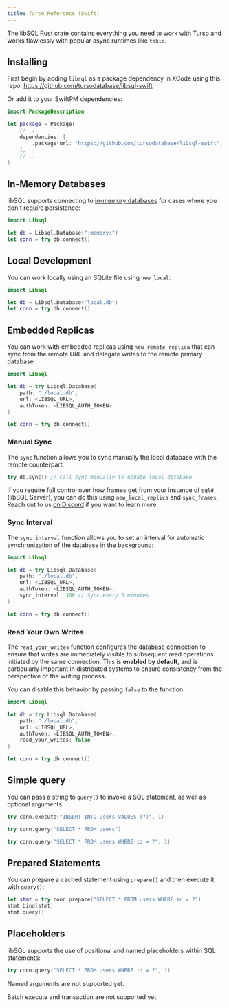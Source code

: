 ```yaml
---
title: Turso Reference (Swift)
---
```


The libSQL Rust crate contains everything you need to work with Turso and works flawlessly with popular async runtimes like `tokio`.

## Installing

First begin by adding `libsql` as a package dependency in XCode using this repo:
https://github.com/tursodatabase/libsql-swift

Or add it to your SwiftPM dependencies:

```swift
import PackageDescription

let package = Package(
    // ...
    dependencies: [
        .package(url: "https://github.com/tursodatabase/libsql-swift", from: "0.1.0"),
    ],
    // ...
)
```

## In-Memory Databases

libSQL supports connecting to [in-memory databases](https://www.sqlite.org/inmemorydb.html) for cases where you don't require persistence:

```swift
import Libsql

let db = Libsql.Database(":memory:")
let conn = try db.connect()
```

## Local Development

You can work locally using an SQLite file using `new_local`:

```swift
import Libsql

let db = Libsql.Database("local.db")
let conn = try db.connect()
```

## Embedded Replicas

You can work with embedded replicas using `new_remote_replica` that can sync from the remote URL and delegate writes to the remote primary database:

```swift
import Libsql

let db = try Libsql.Database(
    path: "./local.db",
    url: <LIBSQL_URL>,
    authToken: <LIBSQL_AUTH_TOKEN>
)

let conn = try db.connect()
```

### Manual Sync

The `sync` function allows you to sync manually the local database with the remote counterpart:

```swift
try db.sync() // Call sync manually to update local database
```

<Info>

If you require full control over how frames get from your instance of `sqld`
(libSQL Server), you can do this using `new_local_replica` and `sync_frames`.
Reach out to us [on Discord](https://discord.gg/turso) if you want to learn
more.

</Info>

### Sync Interval

The `sync_interval` function allows you to set an interval for automatic
synchronization of the database in the background:

```swift
import Libsql

let db = try Libsql.Database(
    path: "./local.db",
    url: <LIBSQL_URL>,
    authToken: <LIBSQL_AUTH_TOKEN>,
    sync_interval: 300 // Sync every 5 minutes
)

let conn = try db.connect()
```

### Read Your Own Writes

The `read_your_writes` function configures the database connection to ensure
that writes are immediately visible to subsequent read operations initiated by
the same connection. This is **enabled by default**, and is particularly
important in distributed systems to ensure consistency from the perspective of
the writing process.

You can disable this behavior by passing `false` to the function:

```swift
import Libsql

let db = try Libsql.Database(
    path: "./local.db",
    url: <LIBSQL_URL>,
    authToken: <LIBSQL_AUTH_TOKEN>,
    read_your_writes: false
)

let conn = try db.connect()
```

## Simple query

You can pass a string to `query()` to invoke a SQL statement, as well as
optional arguments:

<CodeGroup>

```swift Execute
try conn.execute("INSERT INTO users VALUES (?)", 1)
```

```swift Query
try conn.query("SELECT * FROM users")
```

```swift Arguments
try conn.query("SELECT * FROM users WHERE id = ?", 1)
```

</CodeGroup>

## Prepared Statements

You can prepare a cached statement using `prepare()` and then execute it with `query()`:

```swift
let stmt = try conn.prepare("SELECT * FROM users WHERE id = ?")
stmt.bind(stmt)
stmt.query()
```

## Placeholders

libSQL supports the use of positional and named placeholders within SQL statements:

```swift Positional
try conn.query("SELECT * FROM users WHERE id = ?", 1)
```

<Note>Named arguments are not supported yet.</Note>

<Note>Batch execute and transaction are not supported yet.</Note>
